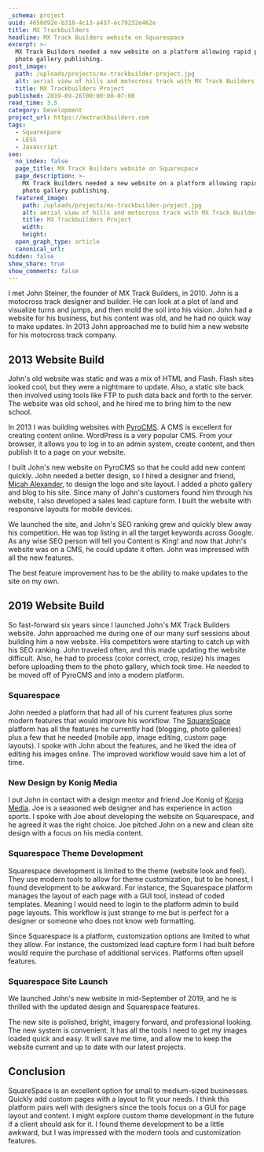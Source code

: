 ```yaml
---
_schema: project
uuid: 4650d92e-b318-4c13-a437-ec79232e462e
title: MX Trackbuilders
headline: MX Track Builders website on Squarespace
excerpt: >-
  MX Track Builders needed a new website on a platform allowing rapid post and
  photo gallery publishing.
post_image:
  path: /uploads/projects/mx-trackbuilder-project.jpg
  alt: aerial view of hills and motocross track with MX Track Builders logo
  title: MX Trackbuilders Project
published: 2019-09-26T00:00:00-07:00
read_time: 3.5
category: Development
project_url: https://mxtrackbuilders.com
tags:
  - Squarespace
  - LESS
  - Javascript
seo:
  no_index: false
  page_title: MX Track Builders website on Squarespace
  page_description: >-
    MX Track Builders needed a new website on a platform allowing rapid post and
    photo gallery publishing.
  featured_image:
    path: /uploads/projects/mx-trackbuilder-project.jpg
    alt: aerial view of hills and motocross track with MX Track Builders logo
    title: MX Trackbuilders Project
    width:
    height:
  open_graph_type: article
  canonical_url:
hidden: false
show_share: true
show_comments: false
---
```

I met John Steiner, the founder of MX Track Builders, in 2010. John is a motocross track designer and builder. He can look at a plot of land and visualize turns and jumps, and then mold the soil into his vision. John had a website for his business, but his content was old, and he had no quick way to make updates. In 2013 John approached me to build him a new website for his motocross track company.

<ArticleImage />

## 2013 Website Build

John's old website was static and was a mix of HTML and Flash. Flash sites looked cool, but they were a nightmare to update. Also, a static site back then involved using tools like FTP to push data back and forth to the server. The website was old school, and he hired me to bring him to the new school.

In 2013 I was building websites with [PyroCMS](https://pyrocms.com/). A CMS is excellent for creating content online. WordPress is a very popular CMS. From your browser, it allows you to log in to an admin system, create content, and then publish it to a page on your website.

I built John's new website on PyroCMS so that he could add new content quickly. John needed a better design, so I hired a designer and friend, [Micah Alexander](http://micahalexander.com/), to design the logo and site layout. I added a photo gallery and blog to his site. Since many of John's customers found him through his website, I also developed a sales lead capture form. I built the website with responsive layouts for mobile devices.

We launched the site, and John's SEO ranking grew and quickly blew away his competition. He was top listing in all the target keywords across Google. As any wise SEO person will tell you Content is King! and now that John's website was on a CMS, he could update it often. John was impressed with all the new features.

<ArticleImage />

<Quote cite="John Steiner">The best feature improvement has to be the ability to make updates to the site on my own.</Quote>

## 2019 Website Build

So fast-forward six years since I launched John's MX Track Builders website. John approached me during one of our many surf sessions about building him a new website. His competitors were starting to catch up with his SEO ranking. John traveled often, and this made updating the website difficult. Also, he had to process (color correct, crop, resize) his images before uploading them to the photo gallery, which took time. He needed to be moved off of PyroCMS and into a modern platform.

### Squarespace

John needed a platform that had all of his current features plus some modern features that would improve his workflow. The [SquareSpace](https://www.squarespace.com/) platform has all the features he currently had (blogging, photo galleries) plus a few that he needed (mobile app, image editing, custom page layouts). I spoke with John about the features, and he liked the idea of editing his images online. The improved workflow would save him a lot of time.

### New Design by Konig Media

I put John in contact with a design mentor and friend Joe Konig of [Konig Media](https://konigmedia.com/). Joe is a seasoned web designer and has experience in action sports. I spoke with Joe about developing the website on Squarespace, and he agreed it was the right choice. Joe pitched John on a new and clean site design with a focus on his media content.

### Squarespace Theme Development

Squarespace development is limited to the theme (website look and feel). They use modern tools to allow for theme customization, but to be honest, I found development to be awkward. For instance, the Squarespace platform manages the layout of each page with a GUI tool, instead of coded templates. Meaning I would need to login to the platform admin to build page layouts. This workflow is just strange to me but is perfect for a designer or someone who does not know web formatting.

Since Squarespace is a platform, customization options are limited to what they allow. For instance, the customized lead capture form I had built before would require the purchase of additional services. Platforms often upsell features.

<ArticleImage />

### Squarespace Site Launch

We launched John's new website in mid-September of 2019, and he is thrilled with the updated design and Squarespace features.

<Quote cite="John Steiner">The new site is polished, bright, imagery forward, and professional looking. The new system is convenient. It has all the tools I need to get my images loaded quick and easy. It will save me time, and allow me to keep the website current and up to date with our latest projects.</Quote>

## Conclusion

SquareSpace is an excellent option for small to medium-sized businesses. Quickly add custom pages with a layout to fit your needs. I think this platform pairs well with designers since the tools focus on a GUI for page layout and content. I might explore custom theme development in the future if a client should ask for it. I found theme development to be a little awkward, but I was impressed with the modern tools and customization features.